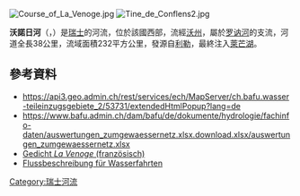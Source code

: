 {{noteTA|G1=瑞士地名}}
{{Coord|46.50735|N|6.53947|E|display=title}}
[[Image:Course_of_La_Venoge.jpg|right]]
[[Image:Tine_de_Conflens2.jpg|right]]

'''沃諾日河'''（{{lang-fr|Venoge}}，{{IPA-fr|vənɔʒ}}）是[[瑞士|瑞士]]的河流，位於該國西部，流經[[沃州|沃州]]，屬於[[罗讷河|罗讷河]]的支流，河道全長38公里，流域面積232平方公里，發源自[[利勒|利勒]]，最終注入[[萊芒湖|萊芒湖]]。

==參考資料==
* https://api3.geo.admin.ch/rest/services/ech/MapServer/ch.bafu.wasser-teileinzugsgebiete_2/53731/extendedHtmlPopup?lang=de{{Dead link}} 
* https://www.bafu.admin.ch/dam/bafu/de/dokumente/hydrologie/fachinfo-daten/auswertungen_zumgewaessernetz.xlsx.download.xlsx/auswertungen_zumgewaessernetz.xlsx {{Wayback|url=https://www.bafu.admin.ch/dam/bafu/de/dokumente/hydrologie/fachinfo-daten/auswertungen_zumgewaessernetz.xlsx.download.xlsx/auswertungen_zumgewaessernetz.xlsx |date=20180613160902 }}
* [http://www.lavenoge.net/poeme_2.htm Gedicht ''La Venoge'' (französisch)] {{Wayback|url=http://www.lavenoge.net/poeme_2.htm |date=20091026194125 }}
* [http://www.waterweb.de/wiki/Venoge Flussbeschreibung für Wasserfahrten] {{Wayback|url=http://www.waterweb.de/wiki/Venoge |date=20131203001048 }}

{{Switzerland-geo-stub}}
[[Category:瑞士河流|Category:瑞士河流]]